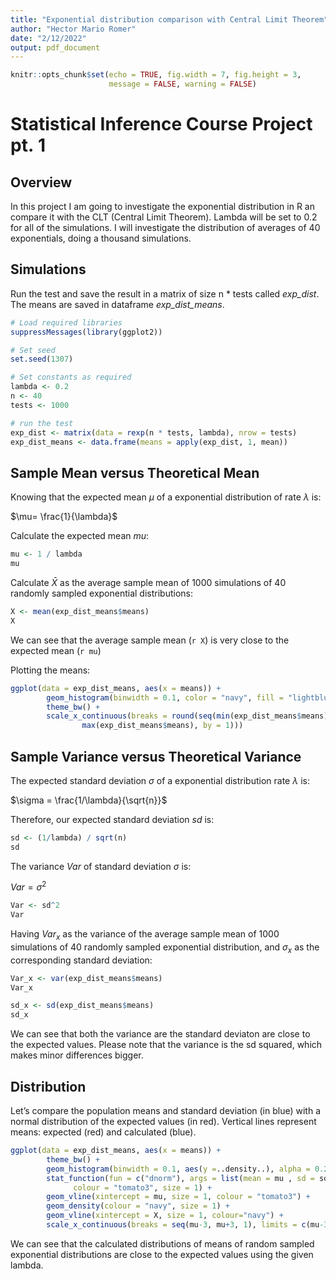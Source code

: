 ```yaml
---
title: "Exponential distribution comparison with Central Limit Theorem"
author: "Hector Mario Romer"
date: "2/12/2022"
output: pdf_document
---
```


```r
knitr::opts_chunk$set(echo = TRUE, fig.width = 7, fig.height = 3, 
                      message = FALSE, warning = FALSE)
```
# Statistical Inference Course Project pt. 1
## Overview

In this project I am going to investigate the exponential distribution in R an compare it with the CLT (Central Limit Theorem). Lambda will be set to 0.2 for all of the simulations. I will investigate the distribution of averages of 40 exponentials, doing a thousand simulations. 

## Simulations

Run the test and save the result in a matrix of size n * tests called *exp_dist*. The means are saved in dataframe *exp_dist_means*.

```r
# Load required libraries
suppressMessages(library(ggplot2))

# Set seed 
set.seed(1307)

# Set constants as required
lambda <- 0.2
n <- 40
tests <- 1000

# run the test
exp_dist <- matrix(data = rexp(n * tests, lambda), nrow = tests)
exp_dist_means <- data.frame(means = apply(exp_dist, 1, mean))
```

## Sample Mean versus Theoretical Mean

Knowing that the expected mean $\mu$ of a exponential distribution of rate $\lambda$ is: 


$\mu= \frac{1}{\lambda}$ 


Calculate the expected mean *mu*:

```r
mu <- 1 / lambda
mu
```


Calculate $\bar X$ as the average sample mean of 1000 simulations of 40 randomly sampled exponential distributions:

```r
X <- mean(exp_dist_means$means)
X
```


We can see that the average sample mean (```r X```) is very close to the expected mean (```r mu```)


Plotting the means:

```r
ggplot(data = exp_dist_means, aes(x = means)) +
        geom_histogram(binwidth = 0.1, color = "navy", fill = "lightblue") +
        theme_bw() +
        scale_x_continuous(breaks = round(seq(min(exp_dist_means$means), 
                max(exp_dist_means$means), by = 1)))
```

## Sample Variance versus Theoretical Variance

The expected standard deviation $\sigma$ of a exponential distribution rate $\lambda$ is:


$\sigma = \frac{1/\lambda}{\sqrt{n}}$ 


Therefore, our expected standard deviation *sd* is:

```r
sd <- (1/lambda) / sqrt(n)
sd
```


The variance $Var$ of standard deviation $\sigma$ is:

$Var = \sigma^2$

```r
Var <- sd^2
Var
```


Having $Var_x$ as the variance of the average sample mean of 1000 simulations of 40 randomly sampled exponential distribution, and $\sigma_x$ as the corresponding standard deviation:

```r
Var_x <- var(exp_dist_means$means)
Var_x

sd_x <- sd(exp_dist_means$means)
sd_x
```


We can see that both the variance are the standard deviaton are close to the expected values. Please note that the variance is the sd squared, which makes minor differences bigger.

## Distribution

Let's compare the population means and standard deviation (in blue) with a normal distribution of the expected values (in red). Vertical lines represent means: expected (red) and calculated (blue).

```r
ggplot(data = exp_dist_means, aes(x = means)) + 
        theme_bw() +
        geom_histogram(binwidth = 0.1, aes(y =..density..), alpha = 0.2) + 
        stat_function(fun = c("dnorm"), args = list(mean = mu , sd = sd),
              colour = "tomato3", size = 1) + 
        geom_vline(xintercept = mu, size = 1, colour = "tomato3") + 
        geom_density(colour = "navy", size = 1) +
        geom_vline(xintercept = X, size = 1, colour="navy") + 
        scale_x_continuous(breaks = seq(mu-3, mu+3, 1), limits = c(mu-3,mu+3)) 
```

We can see that the calculated distributions of means of random sampled exponential distributions are close to the expected values using the given lambda.